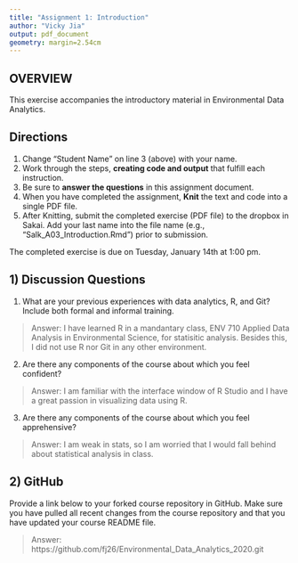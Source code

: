 ```yaml
---
title: "Assignment 1: Introduction"
author: "Vicky Jia"
output: pdf_document
geometry: margin=2.54cm
---
```


## OVERVIEW

This exercise accompanies the introductory material in Environmental Data Analytics. 

## Directions
1. Change "Student Name" on line 3 (above) with your name.
3. Work through the steps, **creating code and output** that fulfill each instruction.
4. Be sure to **answer the questions** in this assignment document.
6. When you have completed the assignment, **Knit** the text and code into a single PDF file.
8. After Knitting, submit the completed exercise (PDF file) to the dropbox in Sakai. Add your last name into the file name (e.g., "Salk_A03_Introduction.Rmd") prior to submission.

The completed exercise is due on Tuesday, January 14th at 1:00 pm.

## 1) Discussion Questions

1. What are your previous experiences with data analytics, R, and Git? Include both formal and informal training.

> Answer: I have learned R in a mandantary class, ENV 710 Applied Data Analysis in Environmental Science, for statisitic analysis. Besides this, I did not use R nor Git in any other environment.

2. Are there any components of the course about which you feel confident?

> Answer: I am familiar with the interface window of R Studio and I have a great passion in visualizing data using R.

3. Are there any components of the course about which you feel apprehensive?

> Answer: I am weak in stats, so I am worried that I would fall behind about statistical analysis in class.


## 2) GitHub

Provide a link below to your forked course repository in GitHub. Make sure you have pulled all recent changes from the course repository  and that you have updated your course README file. 

> Answer: https://github.com/fj26/Environmental_Data_Analytics_2020.git


